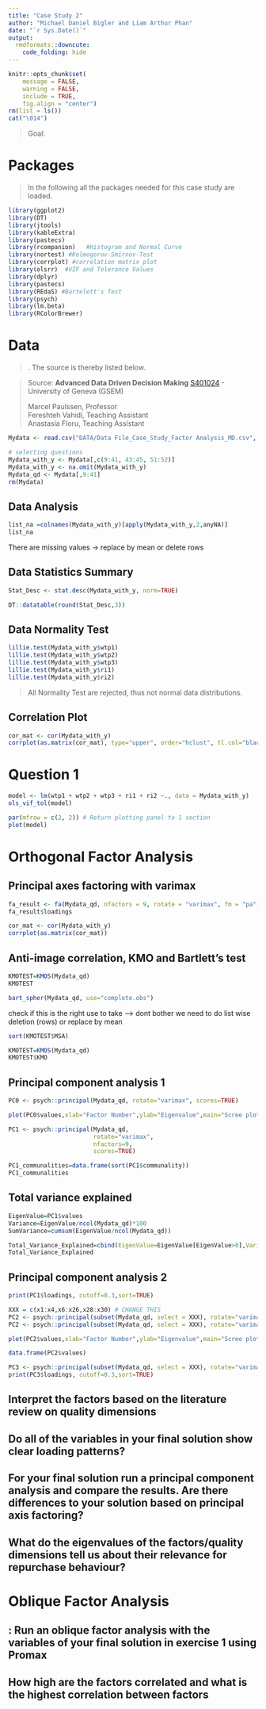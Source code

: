 ```yaml
---
title: "Case Study 2"
author: "Michael Daniel Bigler and Liam Arthur Phan"
date: "`r Sys.Date()`"
output:
  rmdformats::downcute:
    code_folding: hide
---
```


```r

knitr::opts_chunk$set(
	message = FALSE,
	warning = FALSE,
	include = TRUE,
	fig.align = "center")
rm(list = ls())
cat("\014")

```

<break>

> Goal:

# Packages

> In the following all the packages needed for this case study are loaded.

```r

library(ggplot2)
library(DT)
library(jtools)
library(kableExtra)
library(pastecs)
library(rcompanion)   #Histogram and Normal Curve
library(nortest) #Kolmogorov-Smirnov-Test
library(corrplot) #correlation matrix plot
library(olsrr)  #VIF and Tolerance Values
library(dplyr)
library(pastecs)
library(REdaS) #Bartelett's Test
library(psych)
library(lm.beta)
library(RColorBrewer)

```

# Data

> . The source is thereby listed below.

> Source: **Advanced Data Driven Decision Making** [S401024](https://moodle.unige.ch/course/view.php?id=2675 "2675") - University of Geneva (GSEM)
>
> Marcel Paulssen, Professor\
> Fereshteh Vahidi, Teaching Assistant\
> Anastasia Floru, Teaching Assistant

```r
Mydata <- read.csv("DATA/Data File_Case_Study_Factor Analysis_MD.csv", header=TRUE)

# selecting questions
Mydata_with_y <- Mydata[,c(9:41, 43:45, 51:52)]
Mydata_with_y <- na.omit(Mydata_with_y)
Mydata_qd <- Mydata[,9:41]
rm(Mydata)
```

## Data Analysis

```r
list_na =colnames(Mydata_with_y)[apply(Mydata_with_y,2,anyNA)]
list_na
```

There are missing values -\> replace by mean or delete rows

## Data Statistics Summary

```r

Stat_Desc <- stat.desc(Mydata_with_y, norm=TRUE)

DT::datatable(round(Stat_Desc,3))

```

## Data Normality Test

```r
lillie.test(Mydata_with_y$wtp1)
lillie.test(Mydata_with_y$wtp2)
lillie.test(Mydata_with_y$wtp3)
lillie.test(Mydata_with_y$ri1)
lillie.test(Mydata_with_y$ri2)
```

> All Normality Test are rejected, thus not normal data distributions. 

## Correlation Plot

```r

cor_mat <- cor(Mydata_with_y)
corrplot(as.matrix(cor_mat), type="upper", order="hclust", tl.col="black", tl.srt=45,tl.cex = 0.5)

```


# Question 1 




```r
model <- lm(wtp1 + wtp2 + wtp3 + ri1 + ri2 ~., data = Mydata_with_y)
ols_vif_tol(model)
```

```r
par(mfrow = c(2, 2)) # Return plotting panel to 1 section
plot(model)
```

# Orthogonal Factor Analysis

## Principal axes factoring with varimax
```r
fa_result <- fa(Mydata_qd, nfactors = 9, rotate = "varimax", fm = "pa")
fa_result$loadings
```


```r
cor_mat <- cor(Mydata_with_y)
corrplot(as.matrix(cor_mat))
```

## Anti-image correlation, KMO and Bartlett's test

```r
KMOTEST=KMOS(Mydata_qd)
KMOTEST
```

```r
bart_spher(Mydata_qd, use="complete.obs")
```

check if this is the right use to take --\> dont bother we need to do list wise deletion (rows) or replace by mean

```r
sort(KMOTEST$MSA)
```

```r
KMOTEST=KMOS(Mydata_qd)
KMOTEST$KMO
```

## Principal component analysis 1

```r
PC0 <- psych::principal(Mydata_qd, rotate="varimax", scores=TRUE)

plot(PC0$values,xlab="Factor Number",ylab="Eigenvalue",main="Scree plot",cex.lab=1.2,cex.axis=1.2,cex.main=1.8)+abline(h=1)

```

```r
PC1 <- psych::principal(Mydata_qd, 
                        rotate="varimax",
                        nfactors=9, 
                        scores=TRUE)

PC1_communalities=data.frame(sort(PC1$communality))
PC1_communalities
```

## Total variance explained

```r
EigenValue=PC1$values
Variance=EigenValue/ncol(Mydata_qd)*100
SumVariance=cumsum(EigenValue/ncol(Mydata_qd))

Total_Variance_Explained=cbind(EigenValue=EigenValue[EigenValue>0],Variance=Variance[Variance>0],Total_Variance=SumVariance[Variance>0])
Total_Variance_Explained
```

## Principal component analysis 2

```r
print(PC1$loadings, cutoff=0.3,sort=TRUE)
```

```r
XXX = c(x1:x4,x6:x26,x28:x30) # CHANGE THIS
PC2 <- psych::principal(subset(Mydata_qd, select = XXX), rotate="varimax",nfactors=28, scores=TRUE)
PC2 <- psych::principal(subset(Mydata_qd, select = XXX), rotate="varimax", scores=TRUE)

plot(PC2$values,xlab="Factor Number",ylab="Eigenvalue",main="Scree plot",cex.lab=1.2,cex.axis=1.2,cex.main=1.8)+abline(h=1)
```

```r
data.frame(PC2$values)
```

```r
PC3 <- psych::principal(subset(Mydata_qd, select = XXX), rotate="varimax",nfactors=9, scores=TRUE)
print(PC3$loadings, cutoff=0.3,sort=TRUE)
```


## Interpret the factors based on the literature review on quality dimensions 

## Do all of the variables in your final solution show clear loading patterns?

## For your final solution run a principal component analysis and compare the results. Are there differences to your solution based on principal axis factoring?

## What do the eigenvalues of the factors/quality dimensions tell us about their relevance for repurchase behaviour?

# Oblique Factor Analysis

## : Run an oblique factor analysis with the variables of your final solution in exercise 1 using Promax

## How high are the factors correlated and what is the highest correlation between factors
